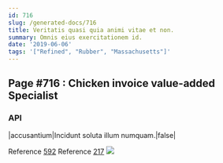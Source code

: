 ```yaml
---
id: 716
slug: /generated-docs/716
title: Veritatis quasi quia animi vitae et non.
summary: Omnis eius exercitationem id.
date: '2019-06-06'
tags: '["Refined", "Rubber", "Massachusetts"]'
---
```


## Page #716 : Chicken invoice value-added Specialist
### API

|accusantium|Incidunt soluta illum numquam.|false|

Reference [592](/generated-docs/592)
Reference [217](/generated-docs/217)
![](/assets/cats-2.jpg)



